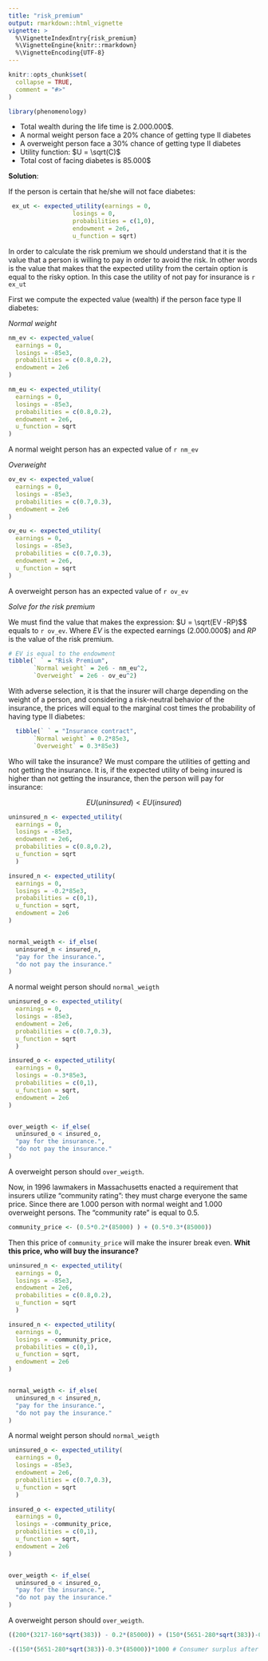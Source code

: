 ```yaml
---
title: "risk_premium"
output: rmarkdown::html_vignette
vignette: >
  %\VignetteIndexEntry{risk_premium}
  %\VignetteEngine{knitr::rmarkdown}
  %\VignetteEncoding{UTF-8}
---
```


```r
knitr::opts_chunk$set(
  collapse = TRUE,
  comment = "#>"
)
```

```r
library(phenomenology)
```

-   Total wealth during the life time is 2.000.000\$.
-   A normal weight person face a 20% chance of getting type II diabetes
-   A overweight person face a 30% chance of getting type II diabetes
-   Utility function: $U = \sqrt(C)$
-   Total cost of facing diabetes is 85.000\$

**Solution**:

If the person is certain that he/she will not face diabetes:

```r
 ex_ut <- expected_utility(earnings = 0,
                  losings = 0,
                  probabilities = c(1,0),
                  endowment = 2e6,
                  u_function = sqrt)

```

In order to calculate the risk premium we should understand that it is the value that a person is willing to pay in order to avoid the risk. In other words is the value that makes that the expected utility from the certain option is equal to the risky option. In this case the utility of not pay for insurance is `r ex_ut`

First we compute the expected value (wealth) if the person face type II diabetes:

*Normal weight*

```r
nm_ev <- expected_value(
  earnings = 0,
  losings = -85e3,
  probabilities = c(0.8,0.2),
  endowment = 2e6
)

nm_eu <- expected_utility(
  earnings = 0,
  losings = -85e3,
  probabilities = c(0.8,0.2),
  endowment = 2e6,
  u_function = sqrt
)

```

A normal weight person has an expected value of `r nm_ev`

*Overweight*

```r
ov_ev <- expected_value(
  earnings = 0,
  losings = -85e3,
  probabilities = c(0.7,0.3),
  endowment = 2e6
)

ov_eu <- expected_utility(
  earnings = 0,
  losings = -85e3,
  probabilities = c(0.7,0.3),
  endowment = 2e6,
  u_function = sqrt
)
```

A overweight person has an expected value of `r ov_ev`

*Solve for the risk premium*

We must find the value that makes the expression: $U = \sqrt(EV -RP)$$ equals to `r ov_ev`. Where $EV$ is the expected earnings (2.000.000\$) and $RP$ is the value of the risk premium.

```r

# EV is equal to the endowment
tibble(` ` = "Risk Premium",
       `Normal weight` = 2e6 - nm_eu^2,
       `Overweight` = 2e6 - ov_eu^2)
```

With adverse selection, it is that the insurer will charge depending on the weight of a person, and considering a risk-neutral behavior of the insurance, the prices will equal to the marginal cost times the probability of having type II diabetes:

```r
  tibble(` ` = "Insurance contract",
       `Normal weight` = 0.2*85e3,
       `Overweight` = 0.3*85e3)

```

Who will take the insurance? We must compare the utilities of getting and not getting the insurance. It is, if the expected utility of being insured is higher than not getting the insurance, then the person will pay for insurance:

$$
EU(uninsured) < EU(insured)
$$

```r
uninsured_n <- expected_utility(
  earnings = 0,
  losings = -85e3,
  endowment = 2e6,
  probabilities = c(0.8,0.2),
  u_function = sqrt
  )

insured_n <- expected_utility(
  earnings = 0,
  losings = -0.2*85e3,
  probabilities = c(0,1),
  u_function = sqrt,
  endowment = 2e6
)


normal_weigth <- if_else(
  uninsured_n < insured_n,
  "pay for the insurance.",
  "do not pay the insurance."
)
```

A normal weight person should `normal_weigth`

```r
uninsured_o <- expected_utility(
  earnings = 0,
  losings = -85e3,
  endowment = 2e6,
  probabilities = c(0.7,0.3),
  u_function = sqrt
  )

insured_o <- expected_utility(
  earnings = 0,
  losings = -0.3*85e3,
  probabilities = c(0,1),
  u_function = sqrt,
  endowment = 2e6
)


over_weigth <- if_else(
  uninsured_o < insured_o,
  "pay for the insurance.",
  "do not pay the insurance."
)
```

A overweight person should `over_weigth`.

Now, in 1996 lawmakers in Massachusetts enacted a requirement that insurers
utilize "community rating": they must charge everyone the same price. Since there are 1.000 person with normal weight and 1.000 overweight persons. The "community rate" is equal to 0.5.

```r
community_price <- (0.5*0.2*(85000) ) + (0.5*0.3*(85000))
```

Then this price of `community_price` will make the insurer break even. **Whit this price, who will buy the insurance?**

```r
uninsured_n <- expected_utility(
  earnings = 0,
  losings = -85e3,
  endowment = 2e6,
  probabilities = c(0.8,0.2),
  u_function = sqrt
  )

insured_n <- expected_utility(
  earnings = 0,
  losings = -community_price,
  probabilities = c(0,1),
  u_function = sqrt,
  endowment = 2e6
)


normal_weigth <- if_else(
  uninsured_n < insured_n,
  "pay for the insurance.",
  "do not pay the insurance."
)
```

A normal weight person should `normal_weigth`

```r
uninsured_o <- expected_utility(
  earnings = 0,
  losings = -85e3,
  endowment = 2e6,
  probabilities = c(0.7,0.3),
  u_function = sqrt
  )

insured_o <- expected_utility(
  earnings = 0,
  losings = -community_price,
  probabilities = c(0,1),
  u_function = sqrt,
  endowment = 2e6
)


over_weigth <- if_else(
  uninsured_o < insured_o,
  "pay for the insurance.",
  "do not pay the insurance."
)
```

A overweight person should `over_weigth`.

```r

((200*(3217-160*sqrt(383)) - 0.2*(85000)) + (150*(5651-280*sqrt(383))-0.3*(85000)))*1000 #Consumer surplus at the begining

-((150*(5651-280*sqrt(383))-0.3*(85000))*1000 # Consumer surplus after
  

```
